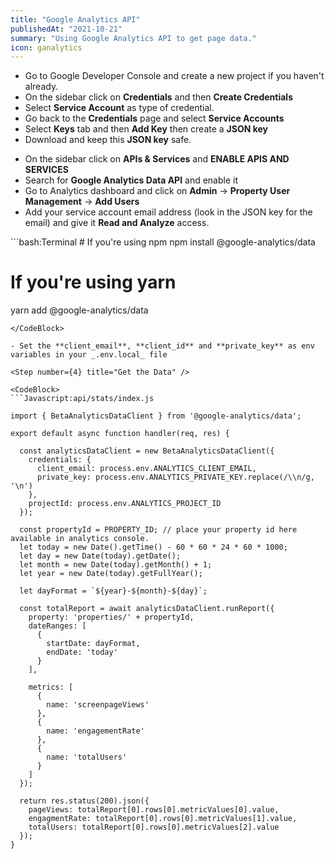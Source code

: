 ```yaml
---
title: "Google Analytics API"
publishedAt: "2021-10-21"
summary: "Using Google Analytics API to get page data."
icon: ganalytics
---
```


<Step number={1} title="Create a Google Service Account" />

- Go to Google Developer Console and create a new project if you haven't already.
- On the sidebar click on **Credentials** and then **Create Credentials**
- Select **Service Account** as type of credential.
- Go back to the **Credentials** page and select **Service Accounts**
- Select **Keys** tab and then **Add Key** then create a **JSON key**
- Download and keep this **JSON key** safe.

<Step number={2} title="Enable Google Analytics Data API" />

- On the sidebar click on **APIs & Services** and **ENABLE APIS AND SERVICES**
- Search for **Google Analytics Data API** and enable it
- Go to Analytics dashboard and click on **Admin** -> **Property User Management** -> **Add Users**
- Add your service account email address (look in the JSON key for the email) and give it **Read and Analyze** access.

<Step number={3} title="Install the @google-analytics/data package" />

<CodeBlock>
```bash:Terminal
# If you're using npm
npm install @google-analytics/data

# If you're using yarn

yarn add @google-analytics/data

````
</CodeBlock>

- Set the **client_email**, **client_id** and **private_key** as env variables in your _.env.local_ file

<Step number={4} title="Get the Data" />

<CodeBlock>
```Javascript:api/stats/index.js

import { BetaAnalyticsDataClient } from '@google-analytics/data';

export default async function handler(req, res) {

  const analyticsDataClient = new BetaAnalyticsDataClient({
    credentials: {
      client_email: process.env.ANALYTICS_CLIENT_EMAIL,
      private_key: process.env.ANALYTICS_PRIVATE_KEY.replace(/\\n/g, '\n')
    },
    projectId: process.env.ANALYTICS_PROJECT_ID
  });

  const propertyId = PROPERTY_ID; // place your property id here available in analytics console.
  let today = new Date().getTime() - 60 * 60 * 24 * 60 * 1000;
  let day = new Date(today).getDate();
  let month = new Date(today).getMonth() + 1;
  let year = new Date(today).getFullYear();

  let dayFormat = `${year}-${month}-${day}`;

  const totalReport = await analyticsDataClient.runReport({
    property: 'properties/' + propertyId,
    dateRanges: [
      {
        startDate: dayFormat,
        endDate: 'today'
      }
    ],

    metrics: [
      {
        name: 'screenpageViews'
      },
      {
        name: 'engagementRate'
      },
      {
        name: 'totalUsers'
      }
    ]
  });

  return res.status(200).json({
    pageViews: totalReport[0].rows[0].metricValues[0].value,
    engagmentRate: totalReport[0].rows[0].metricValues[1].value,
    totalUsers: totalReport[0].rows[0].metricValues[2].value
  });
}
````

</CodeBlock>
